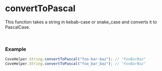 
<Meta
  title="Helpers/CoveHelper/String/convertToPascal"
/>

# convertToPascal
This function takes a string in kebab-case or snake_case and converts it to PascalCase.

&nbsp;
### Example
```js
CoveHelper.String.convertToPascal("foo-bar-baz"); // "FooBarBaz"
CoveHelper.String.convertToPascal("foo_bar_baz"); // "FooBarBaz"
```
